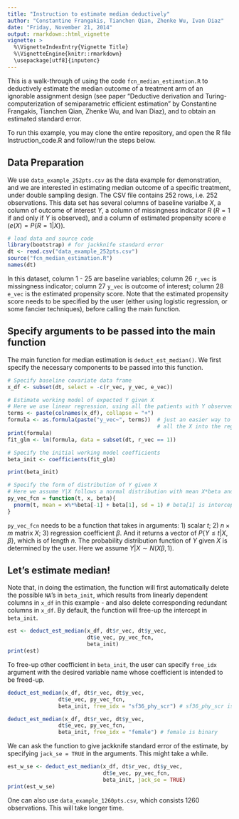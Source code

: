 ```yaml
---
title: "Instruction to estimate median deductively"
author: "Constantine Frangakis, Tianchen Qian, Zhenke Wu, Ivan Diaz"
date: "Friday, November 21, 2014"
output: rmarkdown::html_vignette
vignette: >
  %\VignetteIndexEntry{Vignette Title}
  %\VignetteEngine{knitr::rmarkdown}
  \usepackage[utf8]{inputenc}
---
```


This is a walk-through of using the code `fcn_median_estimation.R` to deductively estimate the median outcome of a treatment arm of an ignorable assignment design (see paper "Deductive derivation and Turing-computerization of semiparametric efficient estimation" by Constantine Frangakis, Tianchen Qian, Zhenke Wu, and Ivan Diaz), and to obtain an estimated standard error.

To run this example, you may clone the entire repository, and open the R file Instruction_code.R and follow/run the steps below.

## Data Preparation

We use `data_example_252pts.csv` as the data example for demonstration, and we are interested in estimating median outcome of a specific treatment, under double sampling design. The CSV file contains 252 rows, i.e. 252 observations. This data set has several columns of baseline varialbe $X$, a column of outcome of interest $Y$, a column of missingness indicator $R$ ($R = 1$ if and only if $Y$ is observed), and a column of estimated propensity score $e$ ($e(X)=P\{R=1|X\}$).

```r
# load data and source code
library(bootstrap) # for jackknife standard error
dt <- read.csv("data_example_252pts.csv")
source("fcn_median_estimation.R")
names(dt)
```

In this dataset, column 1 - 25 are baseline variables; column 26 `r_vec` is missingness indicator; column 27 `y_vec` is outcome of interest; column 28 `e_vec` is the estimated propensity score. Note that the estimated propensity score needs to be specified by the user (either using logistic regression, or some fancier techniques), before calling the main function.

## Specify arguments to be passed into the main function

The main function for median estimation is `deduct_est_median()`. We first specify the necessary components to be passed into this function.

```r
# Specify baseline covariate data frame
x_df <- subset(dt, select = -c(r_vec, y_vec, e_vec))

# Estimate working model of expected Y given X
# Here we use linear regression, using all the patients with Y observed
terms <- paste(colnames(x_df), collapse = "+")
formula <- as.formula(paste("y_vec~", terms))  # just an easier way to throw 
                                               # all the X into the regression model
print(formula)
fit_glm <- lm(formula, data = subset(dt, r_vec == 1))

# Specify the initial working model coefficients
beta_init <- coefficients(fit_glm)

print(beta_init)

# Specify the form of distribution of Y given X
# Here we assume Y|X follows a normal distribution with mean X*beta and standard error 1.
py_vec_fcn = function(t, x, beta){
  pnorm(t, mean = x%*%beta[-1] + beta[1], sd = 1) # beta[1] is intercept
}
```

`py_vec_fcn` needs to be a function that takes in arguments: 1) scalar $t$; 2) $n \times m$ matrix $X$; 3) regression coefficient $\beta$. And it returns a vector of $P\{Y \leq t | X, \beta\}$, which is of length $n$. The probability distribution function of $Y$ given $X$ is determined by the user. Here we assume $Y|X \sim N(X\beta,1)$.

## Let's estimate median!

Note that, in doing the estimation, the function will first automatically delete the possible `NA`'s in `beta_init`, which results from linearly dependent columns in `x_df` in this example - and also delete corresponding redundant columns in `x_df`. By default, the function will free-up the intercept in `beta_init`.

```r
est <- deduct_est_median(x_df, dt$r_vec, dt$y_vec,
                         dt$e_vec, py_vec_fcn,
                         beta_init)
print(est)
```

To free-up other coefficient in `beta_init`, the user can specify `free_idx` argument with the desired variable name whose coefficient is intended to be freed-up.

```r
deduct_est_median(x_df, dt$r_vec, dt$y_vec,
                dt$e_vec, py_vec_fcn,
                beta_init, free_idx = "sf36_phy_scr") # sf36_phy_scr is continuous

deduct_est_median(x_df, dt$r_vec, dt$y_vec,
                dt$e_vec, py_vec_fcn,
                beta_init, free_idx = "female") # female is binary
```

We can ask the function to give jackknife standard error of the estimate, by specifying `jack_se = TRUE` in the arguments. This might take a while.

```r
est_w_se <- deduct_est_median(x_df, dt$r_vec, dt$y_vec,
                              dt$e_vec, py_vec_fcn,
                              beta_init, jack_se = TRUE)
print(est_w_se)
```


One can also use `data_example_1260pts.csv`, which consists 1260 observations. This will take longer time.